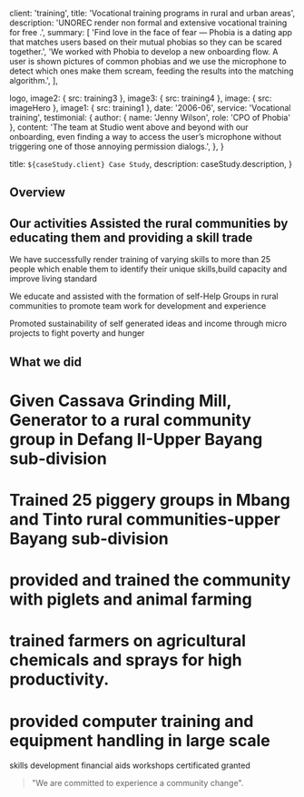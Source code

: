 
  client: 'training',
  title: 'Vocational training programs in rural and urban areas',
  description:
    'UNOREC render non formal and extensive vocational training for free .',
  summary: [
    'Find love in the face of fear — Phobia is a dating app that matches users based on their mutual phobias so they can be scared together.',
    'We worked with Phobia to develop a new onboarding flow. A user is shown pictures of common phobias and we use the microphone to detect which ones make them scream, feeding the results into the matching algorithm.',
  ],
  
 
  logo,
  image2: { src: training3 },
  image3: { src: training4 },
   image: { src: imageHero },
  image1: { src: training1 },
  date: '2006-06',
  service: 'Vocational training',
  testimonial: {
    author: { name: 'Jenny Wilson', role: 'CPO of Phobia' },
    content:
      'The team at Studio went above and beyond with our onboarding, even finding a way to access the user’s microphone without triggering one of those annoying permission dialogs.',
  },
}

  title: `${caseStudy.client} Case Study`,
  description: caseStudy.description,
}

## Overview

## Our activities Assisted the rural communities by educating them and providing a skill trade
We have successfully render training of varying skills to more than 25 people which enable them to identify their unique skills,build capacity and improve living standard

We educate and assisted with the formation of self-Help Groups in rural communities to promote team work for development and experience

Promoted sustainability of self generated ideas and income through micro projects to fight poverty and hunger
## What we did
# Given Cassava Grinding Mill, Generator to a rural community group in Defang II-Upper Bayang sub-division
# Trained 25 piggery groups in Mbang and Tinto rural communities-upper Bayang sub-division
# provided and trained the community with piglets and animal farming
# trained farmers on agricultural chemicals and sprays for high productivity.
# provided computer training and equipment handling in large scale


<TagList>
  <TagListItem>skills development</TagListItem>
  <TagListItem>financial aids</TagListItem>
  <TagListItem>workshops</TagListItem>
  <TagListItem>certificated granted</TagListItem>
</TagList>

<Blockquote
  author={{ name: 'Hellen Tabe', role: 'agricultural specialist' }}
  image={{ src: imageJennyWilson }}
>
  "We are committed to experience a community change".
</Blockquote>

<StatList>
  <StatListItem value="25" label="Trained" />
  <StatListItem value="5x" label="funded" />
  <StatListItem value="25" label="acquired certificate" />
  <StatListItem value="25" label="satisfied" />
</StatList>
